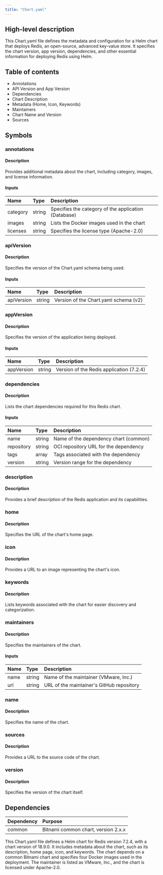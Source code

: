 ```yaml
---
title: "Chart.yaml"
---
```


## High-level description
This Chart.yaml file defines the metadata and configuration for a Helm chart that deploys Redis, an open-source, advanced key-value store. It specifies the chart version, app version, dependencies, and other essential information for deploying Redis using Helm.

## Table of contents
- Annotations
- API Version and App Version
- Dependencies
- Chart Description
- Metadata (Home, Icon, Keywords)
- Maintainers
- Chart Name and Version
- Sources

## Symbols

### annotations
#### Description
Provides additional metadata about the chart, including category, images, and license information.

#### Inputs
| Name | Type | Description |
|:-----|:-----|:------------|
| category | string | Specifies the category of the application (Database) |
| images | string | Lists the Docker images used in the chart |
| licenses | string | Specifies the license type (Apache-2.0) |

### apiVersion
#### Description
Specifies the version of the Chart.yaml schema being used.

#### Inputs
| Name | Type | Description |
|:-----|:-----|:------------|
| apiVersion | string | Version of the Chart.yaml schema (v2) |

### appVersion
#### Description
Specifies the version of the application being deployed.

#### Inputs
| Name | Type | Description |
|:-----|:-----|:------------|
| appVersion | string | Version of the Redis application (7.2.4) |

### dependencies
#### Description
Lists the chart dependencies required for this Redis chart.

#### Inputs
| Name | Type | Description |
|:-----|:-----|:------------|
| name | string | Name of the dependency chart (common) |
| repository | string | OCI repository URL for the dependency |
| tags | array | Tags associated with the dependency |
| version | string | Version range for the dependency |

### description
#### Description
Provides a brief description of the Redis application and its capabilities.

### home
#### Description
Specifies the URL of the chart's home page.

### icon
#### Description
Provides a URL to an image representing the chart's icon.

### keywords
#### Description
Lists keywords associated with the chart for easier discovery and categorization.

### maintainers
#### Description
Specifies the maintainers of the chart.

#### Inputs
| Name | Type | Description |
|:-----|:-----|:------------|
| name | string | Name of the maintainer (VMware, Inc.) |
| url | string | URL of the maintainer's GitHub repository |

### name
#### Description
Specifies the name of the chart.

### sources
#### Description
Provides a URL to the source code of the chart.

### version
#### Description
Specifies the version of the chart itself.

## Dependencies
| Dependency | Purpose |
|:-----------|:--------|
| common | Bitnami common chart, version 2.x.x |

This Chart.yaml file defines a Helm chart for Redis version 7.2.4, with a chart version of 18.9.0. It includes metadata about the chart, such as its description, home page, icon, and keywords. The chart depends on a common Bitnami chart and specifies four Docker images used in the deployment. The maintainer is listed as VMware, Inc., and the chart is licensed under Apache-2.0.